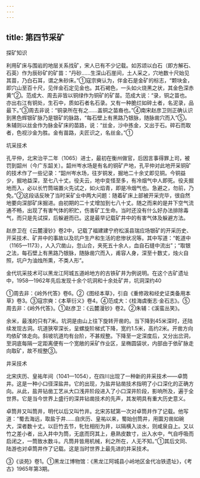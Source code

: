 ```yaml
---
---
---
```

title: 第四节采矿
---



探矿知识

利用矿床与围岩的地层关系找矿，宋人已有不少记载。如苏颂以白石（即方解石、石英）作为辰砂矿的矿苗：“丹砂……生深山石崖间，土人采之，穴地数十尺始见其苗，乃白石耳，谓之朱砂床。”①寇宗奭认为，伴金石是金矿的标志，“颗块金，即穴山至百十尺，见伴金石定见金也。其石褐色，一头如火烧黑之状，其金色深赤黄”②。范成大、周去非皆以铜绿作为铜矿的矿苗。范成大说：“录，铜之苗也。亦出右江有铜处，生石中，质如石者名石录。又有一种脆烂如碎土者，名泥录，品最下。”③周去非说：“铜录所在有之……盖铜之苗裔也。”④南宋赵彦卫则正确认识到黑色辉银矿脉乃是银矿的脉路，“每石壁上有黑路乃银脉，随脉凿穴而入”⑤。朱辅则以丝金作为脉金矿床的苗路，说：“丝金，沙中拣金，又出于石。碎石而取者，色视沙金为胜。金有苗路，夫匠识之，名丝金。”①

坑采技术

孔平仲，北宋治平二年（1065）进士，最初在衡州做官，后因言事得罪上司，被罚到韶州（今广东韶关）。韶州岑水场是有名的铜矿产地，孔平仲对此地开采铜矿的技术作了一些记录：“韶州岑水场，往岁铜发，掘地二十余丈即见铜。今铜益少，掘地益深，至七八十丈。役夫云，地中变怪至多，有冷烟气中人即死。役夫掘地而入，必以长竹筒端置火先试之，如火焰青，即是冷烟气也。急避之，勿前，乃免。”②这段话反映了当时采矿业中两大问题：随着矿床上部被开采完毕，很自然地要向深部矿床掘进。由初期的二十丈增加到七八十丈。随之而来的是井下空气流通不畅，出现了有害气体的积贮，伤害矿工生命。当时还没有什么好办法排除毒气，而只是先试探，后躲避而已。这是最早记载矿井中的有害气体及躲避方法。

赵彦卫在《云麓漫钞》卷2中，记载了福建建宁府松溪县瑞应场银矿的开采历史、开采技术、矿井中的事故以及坑户生产和生活的悲惨状况等。其中写道：“乾道中（1165—1173），人入穴凿山，忽山合，夹死五十余人，血自石缝中流出”；“取银之法，每石壁上有黑路乃银脉，随脉凿穴而入，甫容人身，深至十数丈，烛火自照，坑户为油烛所熏，不类人形”。

金代坑采技术可以黑龙江阿城五道岭地方的古铁矿井为例说明。在这个古矿遗址中，1958—1962年先后发现十余个坑洞和十余处矿井，坑洞深约40

①周去非：《岭外代答》卷6。②《图经本草》，引自《重修政和经史证类备用本草》卷3。③寇宗奭：《本草衍义》卷4。④范成大：《桂海虞衡志·金石志》。⑤周去非：《岭外代答》。①赵彦卫：《云麓漫钞》卷2。②朱辅：《溪蛮丛笑》。

余米，最浅的只有7米。坑洞是由山上往下旋转开凿的。当下降到45米深时，还陆续发现古洞。坑道狭窄深长，呈螺旋阶梯式下降，宽约1.5米，高约2米。开凿方向均依矿体走向。斜坡坑道均有台阶，不甚规整。下降至一定深度后，又分出岔洞，至洞底每隔一定距离便有一个宽敞的采矿作业区，呈椭圆袋状，内部由于依矿脉走向取矿，故不规整③。

井采技术

北宋庆历、皇祐年间（1041—1054），在四川出现了一种新的井采技术——卓筒井。这是一种小口径深盐井。它的出现，为盐井钻凿技术指明了小口深化的正确方向。从此，盐井钻凿工艺从大口浅井阶段进入了小口深井阶段，影响所及，遍于全世界。它是当今世界上盛行的深井钻凿技术的先声，其发明具有重大历史意义。

卓筒井又叫筒井，明代以后又叫竹井。北宋苏轼第一次对卓筒井作了记载。他写道：“蜀去海远，取盐于井……自庆历、皇祐以来，蜀始创筒井，用圜刃凿如碗大，深者数十丈。以巨竹去节，牝牡相衔为井，以隔横入淡水，则咸泉自上。又以竹之差小者，出入井中为筒，无底而窍其上，悬熟皮数寸，出入水中，气自呼吸而启闭之，一筒致水数斗。凡筒井皆用机械，利之所在，人无不知。”①其后文同、陆游也对卓筒井作了记载。这是当时世界上最先进的井采技术。

③《谈苑》卷1。①黑龙江博物馆：《黑龙江阿城县小岭地区金代冶铁遗址》，《考古》1965年第3期。